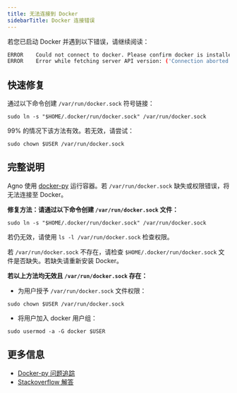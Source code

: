 ```yaml
---
title: 无法连接到 Docker
sidebarTitle: Docker 连接错误
---
```

若您已启动 Docker 并遇到以下错误，请继续阅读：

```bash
ERROR    Could not connect to docker. Please confirm docker is installed and running
ERROR    Error while fetching server API version: ('Connection aborted.', FileNotFoundError(2, 'No such file or directory'))
```

## 快速修复

通过以下命令创建 `/var/run/docker.sock` 符号链接：

```shell
sudo ln -s "$HOME/.docker/run/docker.sock" /var/run/docker.sock
```

99% 的情况下该方法有效。若无效，请尝试：

```shell
sudo chown $USER /var/run/docker.sock
```

## 完整说明

Agno 使用 [docker-py](https://github.com/docker/docker-py) 运行容器。若 `/var/run/docker.sock` 缺失或权限错误，将无法连接至 Docker。

**修复方法：请通过以下命令创建 `/var/run/docker.sock` 文件：**

```shell
sudo ln -s "$HOME/.docker/run/docker.sock" /var/run/docker.sock
```

若仍无效，请使用 `ls -l /var/run/docker.sock` 检查权限。

若 `/var/run/docker.sock` 不存在，请检查 `$HOME/.docker/run/docker.sock` 文件是否缺失。若缺失请重新安装 Docker。

**若以上方法均无效且 `/var/run/docker.sock` 存在：**

- 为用户授予 `/var/run/docker.sock` 文件权限：

```shell
sudo chown $USER /var/run/docker.sock
```

- 将用户加入 docker 用户组：

```shell
sudo usermod -a -G docker $USER
```

## 更多信息

- [Docker-py 问题追踪](https://github.com/docker/docker-py/issues/3059#issuecomment-1294369344)
- [Stackoverflow 解答](https://stackoverflow.com/questions/48568172/docker-sock-permission-denied/56592277#56592277)